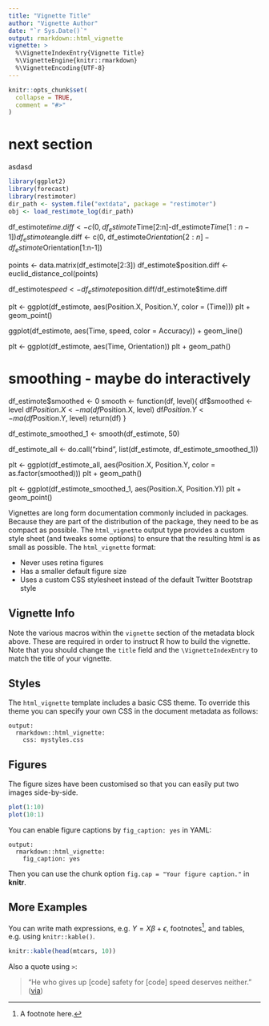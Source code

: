 ```yaml
---
title: "Vignette Title"
author: "Vignette Author"
date: "`r Sys.Date()`"
output: rmarkdown::html_vignette
vignette: >
  %\VignetteIndexEntry{Vignette Title}
  %\VignetteEngine{knitr::rmarkdown}
  %\VignetteEncoding{UTF-8}
---
```


```r
knitr::opts_chunk$set(
  collapse = TRUE,
  comment = "#>"
)
```
# next section
asdasd

```r
library(ggplot2)
library(forecast)
library(restimoter)
dir_path <- system.file("extdata", package = "restimoter")
obj <- load_restimote_log(dir_path)
```
df_estimote$time.diff <- c(0, df_estimote$Time[2:n]-df_estimote$Time[1:n-1])
df_estimote$angle.diff <- c(0, df_estimote$Orientation[2:n]-df_estimote$Orientation[1:n-1])

points <- data.matrix(df_estimote[2:3])
df_estimote$position.diff <- euclid_distance_col(points)

df_estimote$speed <- df_estimote$position.diff/df_estimote$time.diff

plt <- ggplot(df_estimote, aes(Position.X, Position.Y, color = (Time)))
plt + geom_point()

ggplot(df_estimote, aes(Time, speed, color = Accuracy)) + geom_line()


plt <- ggplot(df_estimote, aes(Time, Orientation))
plt + geom_path()

# smoothing - maybe do interactively
df_estimote$smoothed <- 0
smooth <- function(df, level){
  df$smoothed <- level
  df$Position.X <- ma(df$Position.X, level)
  df$Position.Y <- ma(df$Position.Y, level)
  return(df)
}

df_estimote_smoothed_1 <- smooth(df_estimote, 50)

df_estimote_all <- do.call("rbind", list(df_estimote, df_estimote_smoothed_1))

plt <- ggplot(df_estimote_all, aes(Position.X, Position.Y, color = as.factor(smoothed)))
plt + geom_path()

plt <- ggplot(df_estimote_smoothed_1, aes(Position.X, Position.Y))
plt + geom_point()

Vignettes are long form documentation commonly included in packages. Because they are part of the distribution of the package, they need to be as compact as possible. The `html_vignette` output type provides a custom style sheet (and tweaks some options) to ensure that the resulting html is as small as possible. The `html_vignette` format:

- Never uses retina figures
- Has a smaller default figure size
- Uses a custom CSS stylesheet instead of the default Twitter Bootstrap style

## Vignette Info

Note the various macros within the `vignette` section of the metadata block above. These are required in order to instruct R how to build the vignette. Note that you should change the `title` field and the `\VignetteIndexEntry` to match the title of your vignette.

## Styles

The `html_vignette` template includes a basic CSS theme. To override this theme you can specify your own CSS in the document metadata as follows:

    output: 
      rmarkdown::html_vignette:
        css: mystyles.css

## Figures

The figure sizes have been customised so that you can easily put two images side-by-side. 

```r
plot(1:10)
plot(10:1)
```

You can enable figure captions by `fig_caption: yes` in YAML:

    output:
      rmarkdown::html_vignette:
        fig_caption: yes

Then you can use the chunk option `fig.cap = "Your figure caption."` in **knitr**.

## More Examples

You can write math expressions, e.g. $Y = X\beta + \epsilon$, footnotes^[A footnote here.], and tables, e.g. using `knitr::kable()`.

```r
knitr::kable(head(mtcars, 10))
```

Also a quote using `>`:

> "He who gives up [code] safety for [code] speed deserves neither."
([via](https://twitter.com/hadleywickham/status/504368538874703872))
